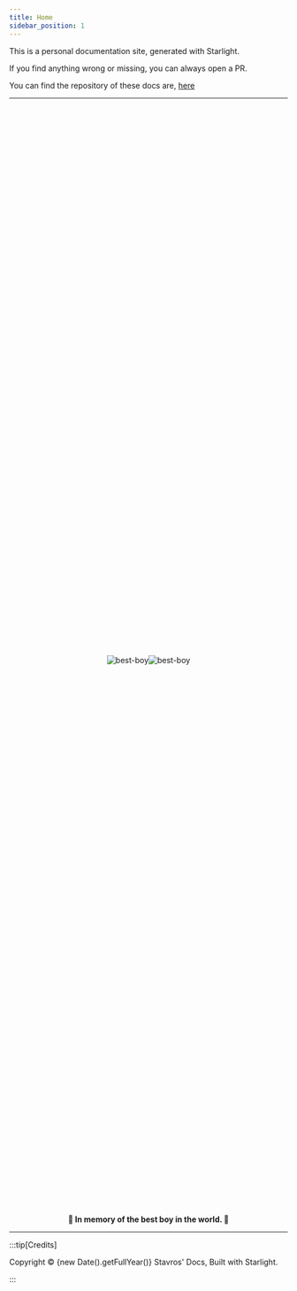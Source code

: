 ```yaml
---
title: Home
sidebar_position: 1
---
```



This is a personal documentation site, generated with Starlight.

If you find anything wrong or missing, you can always open a PR.

You can find the repository of these docs are, [here](https://github.com/stavros-k/docs)

---

<div style="display: flex; flex-wrap: wrap; margin: auto; justify-content: center; align-items: center; width: 100%; height: 50svh;">
  <Image
    style="object-fit: contain; max-width: 50%; max-height: 100%;"
    src={bestBoy2}
    alt="best-boy"
  />
  <Image
    style="object-fit: contain; max-width: 50%; max-height: 100%;"
    src={bestBoy1}
    alt="best-boy"
  />
</div>
<div style="text-align: center; font-weight: bold; margin-right: auto; margin-left: auto; width: 100%;">
  💙 In memory of the best boy in the world. 💙
</div>

---

:::tip[Credits]

Copyright © {new Date().getFullYear()} Stavros' Docs, Built with Starlight.

:::
